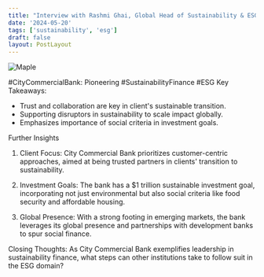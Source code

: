 ```yaml
---
title: "Interview with Rashmi Ghai, Global Head of Sustainability & ESG, Citi Commercial Bank"
date: '2024-05-20'
tags: ['sustainability', 'esg']
draft: false
layout: PostLayout
---
```


<div className="flex justify-center">
  <div className="my-1 w-full px-2 xl:my-1 xl:w-1/2 xl:px-2">
    <img src="https://img.youtube.com/vi/gu3yx2uDGjg/0.jpg" alt="Maple" className="mx-auto h-58 w-auto" />
  </div>
</div>

#CityCommercialBank: Pioneering #SustainabilityFinance #ESG
Key Takeaways:
- Trust and collaboration are key in client's sustainable transition.
- Supporting disruptors in sustainability to scale impact globally.
- Emphasizes importance of social criteria in investment goals.

Further Insights
1. Client Focus:
City Commercial Bank prioritizes customer-centric approaches, aimed at being trusted partners in clients' transition to sustainability.

2. Investment Goals:
The bank has a $1 trillion sustainable investment goal, incorporating not just environmental but also social criteria like food security and affordable housing.

3. Global Presence:
With a strong footing in emerging markets, the bank leverages its global presence and partnerships with development banks to spur social finance.

Closing Thoughts:
As City Commercial Bank exemplifies leadership in sustainability finance, what steps can other institutions take to follow suit in the ESG domain?

